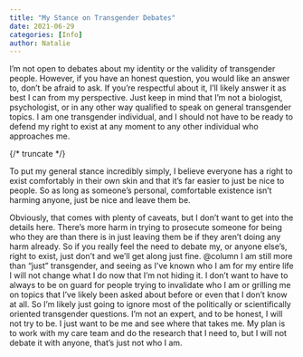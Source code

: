 ```yaml
---
title: "My Stance on Transgender Debates"
date: 2021-06-29
categories: [Info]
author: Natalie
---
```


I’m not open to debates about my identity or the validity of transgender people. However, if you have an honest question, you would like an answer to, don’t be afraid to ask. If you’re respectful about it, I’ll likely answer it as best I can from my perspective. Just keep in mind that I’m not a biologist, psychologist, or in any other way qualified to speak on general transgender topics. I am one transgender individual, and I should not have to be ready to defend my right to exist at any moment to any other individual who approaches me.

{/* truncate */}

To put my general stance incredibly simply, I believe everyone has a right to exist comfortably in their own skin and that it’s far easier to just be nice to people. So as long as someone’s personal, comfortable existence isn’t harming anyone, just be nice and leave them be.

Obviously, that comes with plenty of caveats, but I don’t want to get into the details here.
There’s more harm in trying to prosecute someone for being who they are than there is in just leaving them be if they aren’t doing any harm already. So if you really feel the need to debate my, or anyone else’s, right to exist, just don’t and we’ll get along just fine.
@column
I am still more than “just” transgender, and seeing as I’ve known who I am for my entire life I will not change what I do now that I’m not hiding it. I don’t want to have to always to be on guard for people trying to invalidate who I am or grilling me on topics that I’ve likely been asked about before or even that I don’t know at all. So I’m likely just going to ignore most of the politically or scientifically oriented transgender questions. I’m not an expert, and to be honest, I will not try to be. I just want to be me and see where that takes me. My plan is to work with my care team and do the research that I need to, but I will not debate it with anyone, that’s just not who I am. 